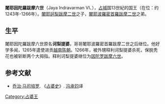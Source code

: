 '''闍耶因陀羅跋摩六世'''（Jaya Indravarman VI、{{bd|？||？}}），[[占城|占城]]国13世紀的国王（在位：约1243年-1266年）。[[闍耶訶梨跋摩二世|闍耶訶梨跋摩二世]]之子，[[闍耶波羅密首羅跋摩二世|闍耶波羅密首羅跋摩二世]]之弟。
== 生平 ==
闍耶因陀羅跋摩六世原名'''诃梨提婆'''，哥哥闍耶波羅密首羅跋摩二世之后继位。他好学多闻，1265年遣使进贡[[越南陈朝|越南陈朝]]。1266年，被外甥释利诃梨提婆杀死，保脱秃花也被斩断两个大拇指。释利诃梨提婆继位为[[因陀罗跋摩六世|因陀罗跋摩六世]]。

== 参考文献 ==
* [[乔治·马司培罗|乔治·马司培罗]]. 《[[占婆史|占婆史]]》. [[冯承钧|冯承钧]]译

{{start box}}
{{s-before|[[闍耶波羅密首羅跋摩二世|闍耶波羅密首羅跋摩二世]]}}
{{s-title|[[占城|占城]]後第十二王朝第2代王|约1252年-1265年}}
{{s-after|[[因陀罗跋摩六世|因陀罗跋摩六世]]}}
{{end box}}
{{占婆君主}}
[[Category:占婆王|Category:占婆王]]
